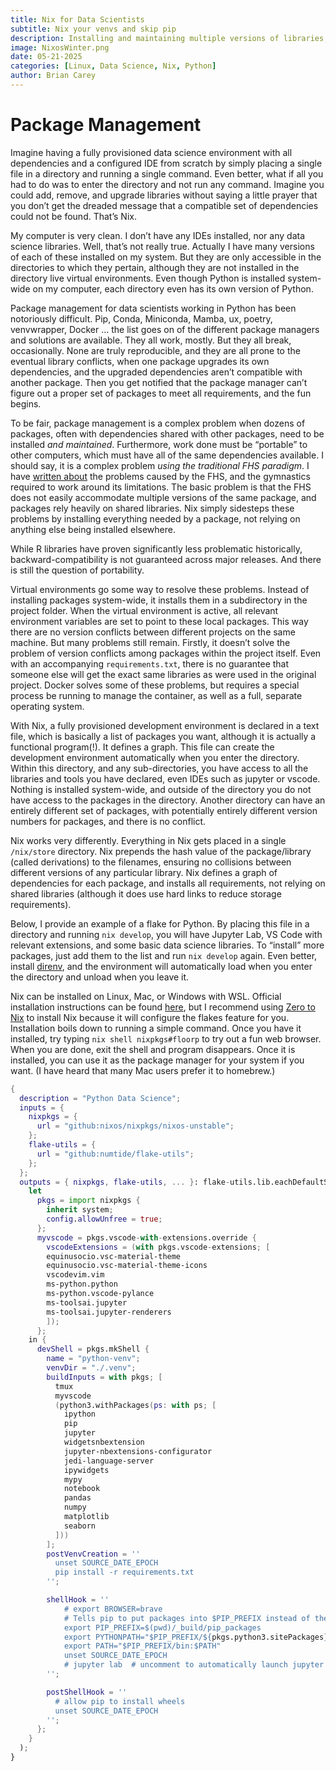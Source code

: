 ```yaml
---
title: Nix for Data Scientists
subtitle: Nix your venvs and skip pip
description: Installing and maintaining multiple versions of libraries, whether in Python or R, is best managed with Nix
image: NixosWinter.png
date: 05-21-2025
categories: [Linux, Data Science, Nix, Python]
author: Brian Carey
---
```

# Package Management

Imagine having a fully provisioned data science environment with all dependencies and a configured IDE from scratch by simply placing a single file in a directory and running a single command. Even better, what if all you had to do was to enter the directory and not run any command. Imagine you could add, remove, and upgrade libraries without saying a little prayer that you don't get the dreaded message that a compatible set of dependencies could not be found. That's Nix.

My computer is very clean. I don't have any IDEs installed, nor any data science libraries. Well, that's not really true. Actually I have many versions of each of these installed on my system. But they are only accessible in the directories to which they pertain, although they are not installed in the directory live virtual environments. Even though Python is installed system-wide on my computer, each directory even has its own version of Python. 

Package management for data scientists working in Python has been notoriously difficult. Pip, Conda, Miniconda, Mamba, ux, poetry, venvwrapper, Docker ... the list goes on of the different package managers and solutions are available. They all work, mostly. But they all break, occasionally. None are truly reproducible, and they are all prone to the eventual library conflicts, when one package upgrades its own dependencies, and the upgraded dependencies aren't compatible with another package. Then you get notified that the package manager can't figure out a proper set of packages to meet all requirements, and the fun begins.

To be fair, package management is a complex problem when dozens of packages, often with dependencies shared with other packages, need to be installed *and maintained*. Furthermore, work done must be "portable" to other computers, which must have all of the same dependencies available. I should say, it is a complex problem *using the traditional FHS paradigm*. I have [written about](../nix-docker-fhs/index.qmd) the problems caused by the FHS, and the gymnastics required to work around its limitations. The basic problem is that the FHS does not easily accommodate multiple versions of the same package, and packages rely heavily on shared libraries. Nix simply sidesteps these problems by installing everything needed by a package, not relying on anything else being installed elsewhere.

While R libraries have proven significantly less problematic historically, backward-compatibility is not guaranteed across major releases. And there is still the question of portability.

Virtual environments go some way to resolve these problems. Instead of installing packages system-wide, it installs them in a subdirectory in the project folder. When the virtual environment is active, all relevant environment variables are set to point to these local packages. This way there are no version conflicts between different projects on the same machine. But many problems still remain. Firstly, it doesn't solve the problem of version conflicts among packages within the project itself. Even with an accompanying `requirements.txt`, there is no guarantee that someone else will get the exact same libraries as were used in the original project. Docker solves some of these problems, but requires a special process be running to manage the container, as well as a full, separate operating system.

With Nix, a fully provisioned development environment is declared in a text file, which is basically a list of packages you want, although it is actually a functional program(!). It defines a graph. This file can create the development environment automatically when you enter the directory. Within this directory, and any sub-directories, you have access to all the libraries and tools you have declared, even IDEs such as jupyter or vscode. Nothing is installed system-wide, and outside of the directory you do not have access to the packages in the directory. Another directory can have an entirely different set of packages, with potentially entirely different version numbers for packages, and there is no conflict.

Nix works very differently. Everything in Nix gets placed in a single `/nix/store` directory. Nix prepends the hash value of the package/library (called derivations) to the filenames, ensuring no collisions between different versions of any particular library. Nix defines a graph of dependencies for each package, and installs all requirements, not relying on shared libraries (although it does use hard links to reduce storage requirements).

Below, I provide an example of a flake for Python. By placing this file in a directory and running `nix develop`, you will have Jupyter Lab, VS Code with relevant extensions, and some basic data science libraries. To "install" more packages, just add them to the list and run `nix develop` again. Even better, install [direnv](https://direnv.net/docs/installation.html), and the environment will automatically load when you enter the directory and unload when you leave it. 

Nix can be installed on Linux, Mac, or Windows with WSL. Official installation instructions can be found [here](https://nixos.org/download/), but I recommend using [Zero to Nix](https://zero-to-nix.com/start/install/) to install Nix because it will configure the flakes feature for you. Installation boils down to running a simple command. Once you have it installed, try typing `nix shell nixpkgs#floorp` to try out a fun web browser. When you are done, exit the shell and program disappears. Once it is installed, you can use it as the package manager for your system if you want. (I have heard that many Mac users prefer it to homebrew.)


```flake.nix
{
  description = "Python Data Science";
  inputs = {
    nixpkgs = {
      url = "github:nixos/nixpkgs/nixos-unstable";
    };
    flake-utils = {
      url = "github:numtide/flake-utils";
    };
  };
  outputs = { nixpkgs, flake-utils, ... }: flake-utils.lib.eachDefaultSystem (system:
    let
      pkgs = import nixpkgs {
        inherit system;
        config.allowUnfree = true;
      };
      myvscode = pkgs.vscode-with-extensions.override {
        vscodeExtensions = (with pkgs.vscode-extensions; [
        equinusocio.vsc-material-theme
        equinusocio.vsc-material-theme-icons
        vscodevim.vim
        ms-python.python
        ms-python.vscode-pylance
        ms-toolsai.jupyter
        ms-toolsai.jupyter-renderers
        ]);
      };
    in {
      devShell = pkgs.mkShell {
        name = "python-venv";
        venvDir = "./.venv";
        buildInputs = with pkgs; [
          tmux
          myvscode
          (python3.withPackages(ps: with ps; [
            ipython
            pip
            jupyter
            widgetsnbextension
            jupyter-nbextensions-configurator
            jedi-language-server
            ipywidgets
            mypy
            notebook
            pandas
            numpy
            matplotlib
            seaborn
          ]))
        ];
        postVenvCreation = ''
          unset SOURCE_DATE_EPOCH
          pip install -r requirements.txt
        '';

        shellHook = ''
            # export BROWSER=brave
            # Tells pip to put packages into $PIP_PREFIX instead of the usual locations.
            export PIP_PREFIX=$(pwd)/_build/pip_packages
            export PYTHONPATH="$PIP_PREFIX/${pkgs.python3.sitePackages}:$PYTHONPATH"
            export PATH="$PIP_PREFIX/bin:$PATH"
            unset SOURCE_DATE_EPOCH
            # jupyter lab  # uncomment to automatically launch jupyter
        '';

        postShellHook = ''
          # allow pip to install wheels
          unset SOURCE_DATE_EPOCH
        '';
      };
    }
  );
}

```

